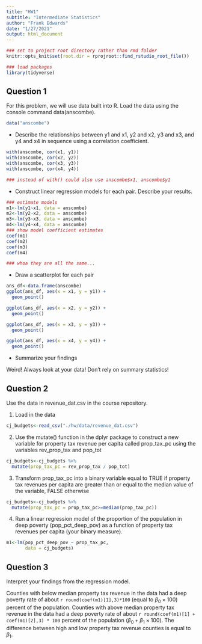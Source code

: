 ```yaml
---
title: "HW1"
subtitle: "Intermediate Statistics"
author: "Frank Edwards"
date: "1/27/2021"
output: html_document
---
```


```r
### set to project root directory rather than rmd folder
knitr::opts_knit$set(root.dir = rprojroot::find_rstudio_root_file())

### load packages
library(tidyverse)
```

## Question 1

For this problem, we will use data built into R. Load the data using the console command data(anscombe). 

```r
data("anscombe")
```


- Describe the relationships between y1 and x1, y2 and x2, y3 and x3, and y4 and x4 in sequence using a correlation coefficient. 

```r
with(anscombe, cor(x1, y1))
with(anscombe, cor(x2, y2))
with(anscombe, cor(x3, y3))
with(anscombe, cor(x4, y4))

### instead of with() could also use anscombe$x1, anscombe$y1
```



- Construct linear regression models for each pair. Describe your results.

```r
### estimate models
m1<-lm(y1~x1, data = anscombe)
m2<-lm(y2~x2, data = anscombe)
m3<-lm(y3~x3, data = anscombe)
m4<-lm(y4~x4, data = anscombe)
### show model coefficient estimates
coef(m1)
coef(m2)
coef(m3)
coef(m4)

### whoa they are all the same...
```


- Draw a scatterplot for each pair

```r
ans_df<-data.frame(anscombe)
ggplot(ans_df, aes(x = x1, y = y1)) + 
  geom_point()

ggplot(ans_df, aes(x = x2, y = y2)) + 
  geom_point()

ggplot(ans_df, aes(x = x3, y = y3)) + 
  geom_point()

ggplot(ans_df, aes(x = x4, y = y4)) + 
  geom_point()
```


- Summarize your findings

Weird! Always look at your data! Don't rely on summary statistics!

## Question 2

Use the data in revenue_dat.csv in the course repository. 

1. Load in the data

```r
cj_budgets<-read_csv("./hw/data/revenue_dat.csv")
```

2. Use the mutate() function in the dplyr package to construct a new variable for property tax revenue per capita called prop_tax_pc using the variables rev_prop_tax and pop_tot

```r
cj_budgets<-cj_budgets %>% 
  mutate(prop_tax_pc = rev_prop_tax / pop_tot)
```

3. Transform prop_tax_pc into a binary variable equal to TRUE if property tax revenues per capita are greater than or equal to the median value of the variable, FALSE otherwise

```r
cj_budgets<-cj_budgets %>% 
  mutate(prop_tax_pc = prop_tax_pc>=median(prop_tax_pc))
```


4. Run a linear regression model of the proportion of the population in deep poverty (pop_pct_deep_pov) as a function of property tax revenues per capita (your binary measure).

```r
m1<-lm(pop_pct_deep_pov ~ prop_tax_pc, 
       data = cj_budgets)
```


## Question 3

Interpret your findings from the regression model.

Counties with below median property tax revenue in the data had a deep poverty rate of about `r round(coef(m1)[1],3)*100` (equal to $\beta_0 \times 100$) percent of the population. Counties with above median property tax revenue in the data had a deep poverty rate of about `r round(coef(m1)[1] + coef(m1)[2],3) * 100` percent of the population ($\beta_0 + \beta_1 \times 100$). The difference between high and low property tax revenue counties is equal to $\beta_1$.